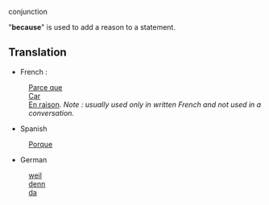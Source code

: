conjunction

"'''because'''" is used to add a reason to a statement.

==Translation==

* French : 
: [[Parce que]]
: [[Car]]
: [[En raison]]. ''Note : usually used only in written French and not used in a conversation.''
*Spanish
: [[Porque]]
*German
: [[weil]]
: [[denn]]
: [[da]]
